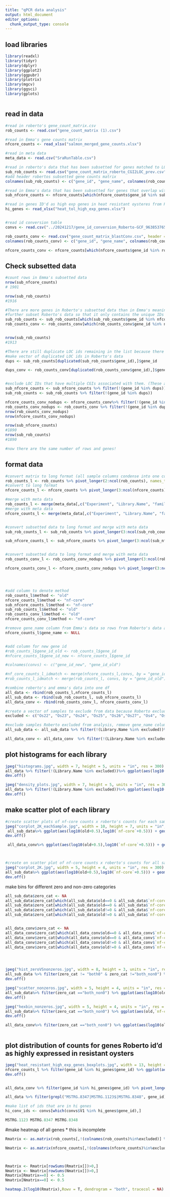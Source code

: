 ```yaml
---
title: "qPCR data analysis"
output: html_document
editor_options:
  chunk_output_type: console
---
```


## load libraries
```r
library(readxl)
library(tidyr)
library(dplyr)
library(ggplot2)
library(ggpubr)
library(plotrix)
library(mgcv)
library(ggsci)
library(gplots)



```


## read in data

```r
#read in roberto's gene_count_matrix.csv
rob_counts <- read.csv("gene_count_matrix (1).csv")

#read in Emma's gene counts matrix
nfcore_counts <- read_xlsx("salmon_merged_gene_counts.xlsx")

#read in meta data
meta_data <- read.csv("SraRunTable.csv")

#read in roberto's data that has been subsetted for genes matched to LOC IDs using the genome compare files (see jupyter notebook)
sub_rob_counts <- read.csv("gene_count_matrix_roberto_CGI2LOC_prev.csv", header =F)
#add header robertos subsetted gene counts matrix
colnames(sub_rob_counts) <- c("gene_id", "gene_name", colnames(rob_counts[,2:ncol(rob_counts)]))

#read in Emma's data that has been subsetted for genes that overlap with roberto's subsetted genes
sub_nfcore_counts <- nfcore_counts[which(nfcore_counts$gene_id %in% sub_rob_counts$gene_id),]

#read in genes ID'd as high exp genes in heat resistant oysteres from Roberto's paper (copied from supp table 6)
hi_genes <- read_xlsx("heat_tol_high_exp_genes.xlsx")


#read id conversion table
convs <- read.csv("../20241217/gene_id_conversion_Roberto-GCF_963853765.1_xbMagGiga1.txt", sep = "\t", header = F)

rob_counts_conv <- read.csv("gene_count_matrix_blastConv.csv", header = F)
colnames(rob_counts_conv) <- c("gene_id", "gene_name", colnames(rob_counts[,2:ncol(rob_counts)]))

nfcore_counts_conv <- nfcore_counts[which(nfcore_counts$gene_id %in% rob_counts_conv$gene_id),]
```


## Check subsetted data
```r
#count rows in Emma's subsetted data
nrow(sub_nfcore_counts)
# 1901

nrow(sub_rob_counts)
#1916

#There are more genes in Roberto's subsetted data than in Emma's meaning some LOC ids are listed multiple times
#further subset Roberto's data so that it only contains the unique IDs that are in Emma's subsetted data
sub_rob_counts <- sub_rob_counts[which(sub_rob_counts$gene_id %in% nfcore_counts$gene_id),]
rob_counts_conv <- rob_counts_conv[which(rob_counts_conv$gene_id %in% nfcore_counts_conv$gene_id),]


nrow(sub_rob_counts)
#1913

#There are still duplicate LOC ids remaining in the list because there are still more genes in Roberto's data
#make vector of duplicated LOC ids in Roberto's data
dups <- sub_rob_counts[duplicated(sub_rob_counts$gene_id),]$gene_id

dups_conv <- rob_counts_conv[duplicated(rob_counts_conv$gene_id),]$gene_id


#exclude LOC IDs that have multiple CGIs associated with them. (These are genes that were previously annotated as multiple genes and are now merged into one)
sub_nfcore_counts <- sub_nfcore_counts %>% filter(!(gene_id %in% dups))
sub_rob_counts <- sub_rob_counts %>% filter(!(gene_id %in% dups))

nfcore_counts_conv_nodups <- nfcore_counts_conv%>% filter(!(gene_id %in% dups_conv))
rob_counts_conv_nodups <- rob_counts_conv %>% filter(!(gene_id %in% dups_conv))
nrow(rob_counts_conv_nodups)
nrow(nfcore_counts_conv_nodups)

nrow(sub_nfcore_counts)
#1890
nrow(sub_rob_counts)
#1890

#now there are the same number of rows and genes!
```


## format data
```r
#convert matrix to long format (all sample columns condense into one column with counts in another column)
rob_counts_l <- rob_counts %>% pivot_longer(2:ncol(rob_counts), names_to = "Library.Name", values_to = "counts")
#convert to long format
nfcore_counts_l <- nfcore_counts %>% pivot_longer(3:ncol(nfcore_counts), names_to = "Experiment", values_to = "counts")

#merge with meta data
rob_counts_l <- merge(meta_data[,c("Experiment", "Library.Name", "family", "timepoint..day.","trait")], rob_counts_l, by = "Library.Name")
#merge with meta data
nfcore_counts_l <- merge(meta_data[,c("Experiment", "Library.Name", "family", "timepoint..day.","trait")],nfcore_counts_l, by = "Experiment")


#convert subsetted data to long format and merge with meta data
sub_rob_counts_l <- sub_rob_counts %>% pivot_longer(3:ncol(sub_rob_counts), names_to = "Library.Name", values_to = "counts") %>% left_join(meta_data[,c("Experiment", "Library.Name", "family", "timepoint..day.","trait")], by = "Library.Name")

sub_nfcore_counts_l <- sub_nfcore_counts %>% pivot_longer(3:ncol(sub_nfcore_counts), names_to = "Experiment", values_to = "counts") %>% left_join(meta_data[,c("Experiment", "Library.Name", "family", "timepoint..day.","trait")], by = "Experiment")


#convert subsetted data to long format and merge with meta data
rob_counts_conv_l <- rob_counts_conv_nodups %>% pivot_longer(3:ncol(rob_counts_conv_nodups), names_to = "Library.Name", values_to = "counts") %>% left_join(meta_data[,c("Experiment", "Library.Name", "family", "timepoint..day.","trait")], by = "Library.Name")

nfcore_counts_conv_l <- nfcore_counts_conv_nodups %>% pivot_longer(3:ncol(nfcore_counts_conv_nodups), names_to = "Experiment", values_to = "counts") %>% left_join(meta_data[,c("Experiment", "Library.Name", "family", "timepoint..day.","trait")], by = "Experiment")




#add column to denote method
rob_counts_l$method <- "old"
nfcore_counts_l$method <- "nf-core"
sub_nfcore_counts_l$method <- "nf-core"
sub_rob_counts_l$method <- "old"
rob_counts_conv_l$method <- "old"
nfcore_counts_conv_l$method <- "nf-core"

#remove gene_name column from Emma's data so rows from Roberto's data and Emma's data can be combined
nfcore_counts_l$gene_name <- NULL


#add column for new gene id
#rob_counts_l$gene_id_old <- rob_counts_l$gene_id
#nfcore_counts_l$gene_id_new <- nfcore_counts_l$gene_id

#colnames(convs) <- c("gene_id_new", "gene_id_old")

#nf_core_counts_l_idmatch <- merge(nfcore_counts_l,convs, by = "gene_id_new")
#rob_counts_l_idmatch <- merge(rob_counts_l, convs, by = "gene_id_old")

#combine roberto's and emma's data into one df
all_data <- rbind(rob_counts_l,nfcore_counts_l)
all_sub_data <- rbind(sub_rob_counts_l, sub_nfcore_counts_l)
all_data_conv <- rbind(rob_counts_conv_l, nfcore_counts_conv_l)

#create a vector of samples to exclude from data because Roberto excluded these from his comparisons
excluded <- c("Os22", "Os23", "Os24", "Os25", "Os26","Os27", "Os4", "Os5", "Os6", "Os7", "Os8", "Os9")

#exclude samples Roberto excluded from analysis, remove gene_name column and spread methods column out so that it can be plotted as as a scatter plot
all_sub_data <- all_sub_data %>% filter(!(Library.Name %in% excluded))%>% dplyr::select(-gene_name) %>% pivot_wider(names_from = method, values_from = counts)

all_data_conv <- all_data_conv  %>% filter(!(Library.Name %in% excluded))%>% dplyr::select(-gene_name) %>% pivot_wider(names_from = method, values_from = counts)

```


## plot histograms for each library
```r
jpeg("histograms.jpg", width = 7, height = 5, units = "in", res = 300)
all_data %>% filter(!(Library.Name %in% excluded))%>% ggplot(aes(log10(counts), fill = method)) + geom_histogram(alpha = 0.5) + labs(x = "counts (log10)", y = "# genes") + theme_bw() + facet_wrap(~Library.Name)
dev.off()

jpeg("density_plots.jpg", width = 7, height = 5, units = "in", res = 300)
all_data %>% filter(!(Library.Name %in% excluded))%>% ggplot(aes(log10(counts), color = method,fill = method, alpha = 0.2)) + geom_density(alpha = 0.2) + labs(x = "counts (log10)", y = "% genes") + theme_bw() + facet_wrap(~Library.Name)
dev.off()

```

## make scatter plot of each library
```r
#create scatter plots of nf-core counts x roberto's counts for each sample
jpeg("corplot_2K_eachSample.jpg", width = 10, height = 7, units = "in", res = 300)
 all_sub_data%>% ggplot(aes(log10(old+0.5),log10(`nf-core`+0.5))) + geom_point() + labs(x = "Roberto counts (log10(+0.5))", y = "nf-core counts (log10(+0.5))") + theme_bw() + facet_wrap(~Library.Name) + ggtitle("1,890 overlapping genes comparing to prev.txt doc")
dev.off()

 all_data_conv%>% ggplot(aes(log10(old+0.5),log10(`nf-core`+0.5))) + geom_point() + labs(x = "Roberto counts (log10(+0.5))", y = "nf-core counts (log10(+0.5))") + theme_bw() + facet_wrap(~Library.Name) + ggtitle(" overlapping genes comparing to prev.txt doc")



#create on scatter plot of nf-core counts x roberto's counts for all samples
jpeg("corplot_2K.jpg", width = 5, height = 4, units = "in", res = 300)
all_sub_data%>% ggplot(aes(log10(old+0.5),log10(`nf-core`+0.5))) + geom_point() + labs(x = "Roberto counts (log10(+0.5))", y = "nf-core counts (log10(+0.5))") + theme_bw() + ggtitle("1,890 overlapping genes comparing to prev.txt doc")
dev.off()


```


make bins for different zero and non-zero categories
```r
all_sub_data$zero_cat <- NA
all_sub_data$zero_cat[which(all_sub_data$old==0 & all_sub_data$`nf-core`==0)] <- "both_0"
all_sub_data$zero_cat[which(all_sub_data$old==0 & all_sub_data$`nf-core`!=0)] <- "emma_only"
all_sub_data$zero_cat[which(all_sub_data$old!=0 & all_sub_data$`nf-core`==0)] <- "rob_only"
all_sub_data$zero_cat[which(all_sub_data$old!=0 & all_sub_data$`nf-core`!=0)] <- "both_non0"


all_data_conv$zero_cat <- NA
all_data_conv$zero_cat[which(all_data_conv$old==0 & all_data_conv$`nf-core`==0)] <- "both_0"
all_data_conv$zero_cat[which(all_data_conv$old==0 & all_data_conv$`nf-core`!=0)] <- "emma_only"
all_data_conv$zero_cat[which(all_data_conv$old!=0 & all_data_conv$`nf-core`==0)] <- "rob_only"
all_data_conv$zero_cat[which(all_data_conv$old!=0 & all_data_conv$`nf-core`!=0)] <- "both_non0"




jpeg("hist_zeroVSnonzeros.jpg", width = 8, height = 3, units = "in", res = 300)
all_sub_data %>% filter(zero_cat != "both0" & zero_cat !="both_non0") %>% pivot_longer(7:8, names_to = "method", values_to = "count")%>% filter(count !=0) %>%ggplot(aes(x = log10(count), fill = zero_cat)) + geom_histogram(position = position_dodge()) + theme_bw() + labs(x = "counts(log10)", y= "# genes", fill = "method") + ggtitle("Genes with 0 counts in one method and non-zero in the other\n (9,065 non-zero in Emma's and 796 non-zero in Roberto's only)")
dev.off()

jpeg("scatter_nonzeros.jpg", width = 5, height = 4, units = "in", res = 300)
all_sub_data%>% filter(zero_cat =="both_non0") %>% ggplot(aes(log10(old+0.5),log10(`nf-core`+0.5))) + geom_point() + labs(x = "Roberto counts (log10(+0.5))", y = "nf-core counts (log10(+0.5))") + theme_bw() + ggtitle("3,959 genes with non-zero counts in both methods ")
dev.off()

jpeg("hexbin_nonzeros.jpg", width = 5, height = 4, units = "in", res = 300)
all_sub_data%>% filter(zero_cat =="both_non0") %>% ggplot(aes(old,`nf-core`)) + geom_hex() + labs(x = "Roberto counts", y = "nf-core counts") + theme_bw() + ggtitle("3,959 genes with non-zero counts in both methods ")
dev.off()

all_data_conv%>% filter(zero_cat =="both_non0") %>% ggplot(aes(log10(old+0.5),log10(`nf-core`+0.5))) + geom_hex() + labs(x = "Roberto counts", y = "nf-core counts") + theme_bw() + ggtitle("10,489 genes with non-zero counts in both methods ")



```



## plot distribution of counts for genes Roberto id'd as highly expressed in resistant oysters
```r
jpeg("heat_resistant_high_exp_genes_boxplots.jpg", width = 13, height = 10, units = "in", res = 300)
nfcore_counts_l %>% filter(gene_id %in% hi_genes$gene_id) %>% ggplot(aes(x = trait,y = log10(counts+0.5), group = interaction(gene_id,trait),fill = trait))+ geom_violin(alpha = 0.5)+ geom_boxplot(width = 0.2, alpha = 0.2, outlier.shape = NA)+geom_jitter(alpha = 0.5,size = 1.2, width = 0.1) + theme_bw()+ theme(axis.text.x = element_text(angle = 45, hjust = 1))+ labs(y = "log10(counts + 0.5)", fill = "sample")+ facet_wrap(~gene_id, scale = "free") +ggtitle("genes Roberto id'd as high exp. in resistant samples")+  theme(axis.title.x=element_blank(),axis.text.x=element_blank(),axis.ticks.x=element_blank())
dev.off()


all_data_conv %>% filter(gene_id %in% hi_genes$gene_id) %>% pivot_longer(7:8, names_to = "method", values_to = "counts")%>% ggplot(aes(x = trait,y = log10(counts+0.5), group = interaction(gene_id,trait),fill = trait))+ geom_violin(alpha = 0.5)+ geom_boxplot(width = 0.2, alpha = 0.2, outlier.shape = NA)+geom_jitter(alpha = 0.5,size = 1.2, width = 0.1) + theme_bw()+ theme(axis.text.x = element_text(angle = 45, hjust = 1))+ labs(y = "log10(counts + 0.5)", fill = "sample")+ facet_grid(gene_id~method, scale = "free") +ggtitle("genes Roberto id'd as high exp. in resistant samples")+  theme(axis.title.x=element_blank(),axis.text.x=element_blank(),axis.ticks.x=element_blank())

all_data %>% filter(grepl("MSTRG.8347|MSTRG.1123$|MSTRG.8348", gene_id))%>% ggplot(aes(x = trait,y = log10(counts+0.5), group = interaction(gene_id,trait),fill = trait))+ geom_violin(alpha = 0.5)+ geom_boxplot(width = 0.2, alpha = 0.2, outlier.shape = NA)+geom_jitter(alpha = 0.5,size = 1.2, width = 0.1) + theme_bw()+ theme(axis.text.x = element_text(angle = 45, hjust = 1))+ labs(y = "log10(counts + 0.5)", fill = "sample")+ facet_wrap(~gene_id, scale = "free") +ggtitle("genes Roberto id'd as high exp. in resistant samples")+  theme(axis.title.x=element_blank(),axis.text.x=element_blank(),axis.ticks.x=element_blank())

#make list of ids that are in hi genes
hi_conv_ids <- convs[which(convs$V1 %in% hi_genes$gene_id),]

MSTRG.1123 MSTRG.8347 MSTRG.8348

```


#make heatmap of all genes * this is incomplete

```r
Rmatrix <- as.matrix(rob_counts[,!(colnames(rob_counts)%in%excluded)] %>% filter(gene_id %in% hi_conv_ids$V2) %>% dplyr::select(-gene_id) )

Nmatrix <- as.matrix(nfcore_counts[,!(colnames(nfcore_counts)%in%excluded)]  %>% dplyr::select(-gene_id) %>% dplyr::select(-gene_name))



Rmatrix <- Rmatrix[rowSums(Rmatrix[])>0,]
Nmatrix <- Nmatrix[rowSums(Nmatrix[])>0,]
Rmatrix[Rmatrix==0] <- 0.5
Nmatrix[Nmatrix==0] <- 0.5

heatmap.2(log10(Rmatrix),Rowv = T, dendrogram = "both", tracecol = NA)

```

